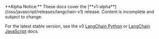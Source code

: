 <Warning>
**Alpha Notice:** These docs cover the [**v1-alpha**](/oss/javascript/releases/langchain-v1) release. Content is incomplete and subject to change.

For the latest stable version, see the v0 [LangChain Python](https://python.langchain.com/docs/introduction/) or [LangChain JavaScript](https://js.langchain.com/docs/introduction/) docs.
</Warning>
